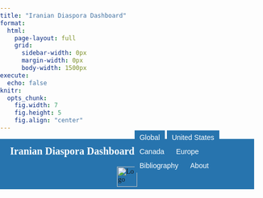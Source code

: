 ```yaml
---
title: "Iranian Diaspora Dashboard"
format:
  html:
    page-layout: full
    grid:
      sidebar-width: 0px
      margin-width: 0px
      body-width: 1500px
execute:
  echo: false
knitr:
  opts_chunk:
    fig.width: 7
    fig.height: 5
    fig.align: "center"
---
```


<style>
/* Import Montserrat Font */
@import url('https://fonts.googleapis.com/css2?family=Montserrat:ital,wght@0,100..900;1,100..900&display=swap');

/* Global Font Styling */
html, body {
  font-family: "Montserrat", serif;
  margin: 0;
  padding: 0;
  height: 100%;
}

/* Header Container (non-sticky to avoid overlay issues) */
.header-container {
  background-color: #2774AE;
  width: 100%;
  box-sizing: border-box;
  position: relative;
}

/* Compact Header with Combined Navigation */
.header {
  display: flex;
  justify-content: space-between;
  align-items: center;
  padding: 5px 20px;
  height: 50px;
  background-color: #2774AE;
  width: 100%;
  box-sizing: border-box;
}

/* Title Styling */
.header-title {
  color: white;
  font-size: 20px;
  font-weight: bold;
  text-decoration: none;
  white-space: nowrap;
}

/* Navigation Bar */
.navbar {
  border: none;
  box-shadow: none;
  margin: 0;
  padding: 0;
}

/* Main tab buttons */
.navbar .tab-button {
  border: none !important;
  background-color: #2774AE;
  color: white;
  padding: 6px 10px;
  font-size: 14px;
  cursor: pointer;
  transition: all 0.3s ease;
  margin: 0;
  border-radius: 0;
  outline: none !important;
  box-shadow: none !important;
  position: relative;
}
.navbar .tab-button.active {
  background-color: #4a8bc9;
  font-weight: bold;
}
.navbar .tab-button.active::after {
  content: "";
  position: absolute;
  bottom: 0; left: 0;
  width: 100%; height: 2px;
  background-color: white;
}
.navbar .tab-button:hover { background-color: #5fa4e0; color: white; }

/* Tab Content (hidden by default) */
.tab-content {
  display: none;
  background-color: #FAFAFA !important;
  padding: 15px 40px 40px 40px;
  text-align: center;
  font-size: 20px;
  color: #333;
  margin-top: 0;
  min-height: calc(100vh - 140px); /* keep a tall viewport for first screen */
}
.tab-content.active { display: block; }

/* Submenus (US & Canada) now in normal flow (no overlay) */
.submenu {
  position: relative;  /* was absolute; or sticky */
  width: 100%;
  background-color: #2774AE;
  padding: 1px 10px;
  z-index: 1;
  text-align: center;
  box-shadow: 0 2px 4px rgba(0,0,0,0.1);
  box-sizing: border-box;
  display: none; /* hidden until parent tab is active */
  margin: 0 0 6px 0; /* add space below so content doesn't tuck under */
}
.submenu-wrapper {
  max-width: 100%;
  margin: 0 auto;
  display: flex;
  justify-content: center;
}
.sub-tab {
  border: none !important;
  background-color: #2774AE;
  color: white;
  padding: 3px 10px;
  font-size: 12px;
  cursor: pointer;
  margin: 0;
  outline: none !important;
  box-shadow: none !important;
  position: relative;
  line-height: 1.2;
}
.sub-tab.active {
  background-color: #4a8bc9;
  font-weight: bold;
}
.sub-tab.active::after {
  content: "";
  position: absolute;
  bottom: 0; left: 0;
  width: 100%; height: 2px;
  background-color: white;
}
.sub-tab:hover { background-color: #5fa4e0; color: white; }

/* sensible global default */
.tab-content iframe {
  height: 1000px !important;   /* start here; adjust as needed */
  width: 100%;
  border: none;
}

/* bump only the pages that still show an interior scroll */
#iframe-us-population,
#iframe-us-immigration {
  height: 1020px !important;   /* +60px over global */
}

#iframe-us-marriage,
#iframe-us-education,
#iframe-us-work {
  height: 1020px !important;   /* small bump */
}

#iframe-canada-population,
#iframe-canada-immigration {
  height: 1020px !important;   /* a touch shorter if they fit */
}


/* Footer */
.footer {
  display: flex; justify-content: center; align-items: center;
  background-color: #2774AE; color: white;
  padding: 5px 20px; width: 100%; height: 50px; box-sizing: border-box;
  border: none;
}

/* Responsive */
@media (max-width: 768px) {
  .header { flex-direction: column; height: auto; padding: 5px; }
  .navbar { margin-top: 5px; flex-wrap: wrap; justify-content: center; }
  .header-title { margin-bottom: 5px; }
  .footer { flex-direction: column; height: auto; padding: 10px 20px; }
}
#about.tab-content { font-size: 1em; }
</style>

```{=html}
<!-- Header Container -->
<div class="header-container">
  <div class="header">
    <a href="/" class="header-title">Iranian Diaspora Dashboard</a>
    <nav class="navbar">
      <button class="tab-button" onclick="showTab('global', this)">Global</button>
      <button class="tab-button" onclick="showTab('united-states', this)">United States</button>
      <button class="tab-button" onclick="showTab('canada', this)">Canada</button>
      <button class="tab-button" onclick="showTab('europe', this)">Europe</button>
      <button class="tab-button" onclick="showTab('bibliography', this)">Bibliography</button>
      <button class="tab-button" onclick="showTab('about', this)">About</button>
    </nav>
  </div>

  <!-- United States Submenu -->
  <div id="united-states-submenu" class="submenu">
    <div class="submenu-wrapper">
      <button class="tab-button sub-tab" data-tab="population"  onclick="showSubTab('population', this)">Defining the Population</button>
      <button class="tab-button sub-tab" data-tab="immigration" onclick="showSubTab('immigration', this)">Immigration & Citizenship</button>
      <button class="tab-button sub-tab" data-tab="marriage"    onclick="showSubTab('marriage', this)">Marriage</button>
      <button class="tab-button sub-tab" data-tab="education"   onclick="showSubTab('education', this)">Education</button>
      <button class="tab-button sub-tab" data-tab="work"        onclick="showSubTab('work', this)">Work</button>
    </div>
  </div>

  <!-- Canada Submenu -->
  <div id="canada-submenu" class="submenu">
    <div class="submenu-wrapper">
      <button class="tab-button sub-tab" data-tab="canada-population" onclick="showSubTab('canada-population', this)">Defining the Population</button>
            <button class="tab-button sub-tab" data-tab="canada-langrelig"  onclick="showSubTab('canada-langrelig', this)">Language & Religion</button>
      <button class="tab-button sub-tab" data-tab="canada-immigration" onclick="showSubTab('canada-immigration', this)">Immigration & Citizenship</button>
      <button class="tab-button sub-tab" data-tab="canada-education" onclick="showSubTab('canada-education', this)">Education</button>
                  <button class="tab-button sub-tab" data-tab="canada-work" onclick="showSubTab('canada-work', this)">Work</button>

      <button class="tab-button sub-tab" data-tab="canada-income" onclick="showSubTab('canada-income', this)">Income</button>
    </div>
  </div>
</div>
```

<!-- Global -->
<div id="global" class="tab-content">
  <iframe id="iframe-global" src="https://idd-ucla.shinyapps.io/page_6_grid_app/"></iframe>
</div>

<!-- United States sub-tabs -->
<div id="population" class="tab-content">
  <iframe id="iframe-us-population" src="https://idd-ucla.shinyapps.io/page_1_grid_app/"></iframe>
</div>

<div id="immigration" class="tab-content">
  <iframe id="iframe-us-immigration" src="https://idd-ucla.shinyapps.io/page_2_grid_app/"></iframe>
</div>

<div id="marriage" class="tab-content">
  <iframe id="iframe-us-marriage" src="https://idd-ucla.shinyapps.io/page_3_grid_app"></iframe>
</div>

<div id="education" class="tab-content">
  <iframe id="iframe-us-education" src="https://idd-ucla.shinyapps.io/page_4_grid_app/"></iframe>
</div>

<div id="work" class="tab-content">
  <iframe id="iframe-us-work" src="https://idd-ucla.shinyapps.io/page_5_grid_app/"></iframe>
</div>

<!-- Canada sub-tabs -->
<div id="canada-population" class="tab-content">
  <iframe id="iframe-canada-population" src="https://idd-ucla.shinyapps.io/canada_grid_app/"></iframe>
</div>

<div id="canada-langrelig" class="tab-content">
  <iframe id="iframe-canada-langrelig" src="https://idd-ucla.shinyapps.io/canada_page_6_grid_app/"></iframe>
</div>

<div id="canada-immigration" class="tab-content">
  <iframe id="iframe-canada-immigration" src="https://idd-ucla.shinyapps.io/canada_page_2_grid_app/"></iframe>
</div>

<div id="canada-education" class="tab-content">
  <iframe id="iframe-canada-education" src="https://idd-ucla.shinyapps.io/canada_page_3_grid_app/"></iframe>
</div>

<div id="canada-work" class="tab-content">
  <iframe id="iframe-canada-work" src="https://idd-ucla.shinyapps.io/canada_page_4_grid_app/"></iframe>
</div>

<div id="canada-income" class="tab-content">
  <iframe id="iframe-canada-income" src="https://idd-ucla.shinyapps.io/canada_page_5_grid_app/"></iframe>
</div>

<!-- Europe -->
<div id="europe" class="tab-content">
  <h2>Coming Soon</h2>
  <p>This section is under construction. Stay tuned!</p>
</div>

<!-- About -->
<div id="about" class="tab-content" style="margin-top: 20px;">
  <p>
    The Iranian Diaspora Dashboard is a part of the Iranian Diaspora project funded by 
    the Ebrahimi Program on Iranian Diaspora in Global Perspective, housed at the 
    UCLA Center for Near Eastern Studies (CNES). It was created by Roxanne Corbeil, 
    Kevan Harris, and Gilad Wenig. For any inquiries or assistance, please contact 
    <a href="mailto:cnes@international.ucla.edu">cnes@international.ucla.edu</a>.
  </p>
</div>


<!-- Bibliography -->
<div id="bibliography" class="tab-content">
  <span style="text-align:center; display:block; font-size:20px;">
    An International Bibliography of the Iranian Diaspora<br>Compiled by H.E. Chehabi and Amir Sayadabdi
  </span>
  <iframe id="iframe-bibliography" src="https://idd-ucla.shinyapps.io/idd_bib/" height="700" sandbox="allow-scripts allow-same-origin allow-forms allow-popups"></iframe>
</div>

<footer class="footer">
  <a href="https://www.international.ucla.edu/cnes/home" target="_blank" rel="noopener">
    <img src="CNES_logo.png" alt="Logo" style="height: 40px;">
  </a>
</footer>

<script>
function showTab(tabName, element) {
  document.querySelectorAll('.navbar .tab-button').forEach(btn => btn.classList.remove('active'));
  if (element) element.classList.add('active');
  document.querySelectorAll('.tab-content').forEach(tab => { tab.classList.remove('active'); tab.style.display = 'none'; });
  const selected = document.getElementById(tabName);
  if (selected) { selected.classList.add('active'); selected.style.display = 'block'; }
  const usMenu = document.getElementById('united-states-submenu');
  const caMenu = document.getElementById('canada-submenu');
  if (tabName === 'united-states') {
    if (usMenu) usMenu.style.display = 'block';
    if (caMenu) caMenu.style.display = 'none';
    const popBtnUS = document.querySelector('.sub-tab[data-tab="population"]');
    if (popBtnUS) { popBtnUS.classList.add('active'); showSubTab('population', popBtnUS); }
  } else if (tabName === 'canada') {
    if (caMenu) caMenu.style.display = 'block';
    if (usMenu) usMenu.style.display = 'none';
    const popBtnCA = document.querySelector('.sub-tab[data-tab="canada-population"]');
    if (popBtnCA) { popBtnCA.classList.add('active'); showSubTab('canada-population', popBtnCA); }
  } else {
    if (usMenu) usMenu.style.display = 'none';
    if (caMenu) caMenu.style.display = 'none';
    document.querySelectorAll('.sub-tab').forEach(st => st.classList.remove('active'));
  }
}

function showSubTab(subTabId, element) {
  document.querySelectorAll('.sub-tab').forEach(t => t.classList.remove('active'));
  if (element) element.classList.add('active');
  document.querySelectorAll('.tab-content').forEach(tab => { tab.classList.remove('active'); tab.style.display = 'none'; });
  const content = document.getElementById(subTabId);
  if (content) { content.classList.add('active'); content.style.display = 'block'; }
}

document.addEventListener('DOMContentLoaded', () => {
  const usBtn = document.querySelector('.navbar .tab-button[onclick*="united-states"]');
  showTab('united-states', usBtn);
});
</script>